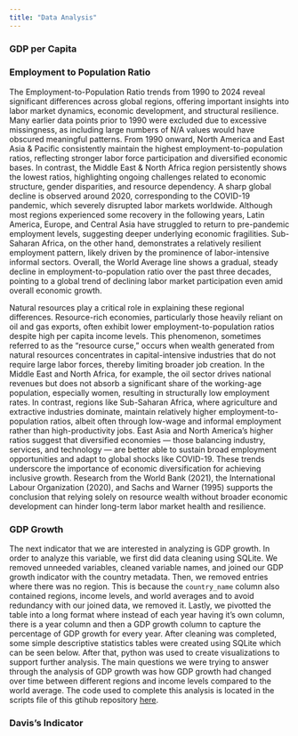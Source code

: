 ---
title: "Data Analysis"
---

### GDP per Capita

### Employment to Population Ratio

The Employment-to-Population Ratio trends from 1990 to 2024 reveal significant differences across global regions, offering important insights into labor market dynamics, economic development, and structural resilience. Many earlier data points prior to 1990 were excluded due to excessive missingness, as including large numbers of N/A values would have obscured meaningful patterns. From 1990 onward, North America and East Asia & Pacific consistently maintain the highest employment-to-population ratios, reflecting stronger labor force participation and diversified economic bases. In contrast, the Middle East & North Africa region persistently shows the lowest ratios, highlighting ongoing challenges related to economic structure, gender disparities, and resource dependency. A sharp global decline is observed around 2020, corresponding to the COVID-19 pandemic, which severely disrupted labor markets worldwide. Although most regions experienced some recovery in the following years, Latin America, Europe, and Central Asia have struggled to return to pre-pandemic employment levels, suggesting deeper underlying economic fragilities. Sub-Saharan Africa, on the other hand, demonstrates a relatively resilient employment pattern, likely driven by the prominence of labor-intensive informal sectors. Overall, the World Average line shows a gradual, steady decline in employment-to-population ratio over the past three decades, pointing to a global trend of declining labor market participation even amid overall economic growth.

Natural resources play a critical role in explaining these regional differences. Resource-rich economies, particularly those heavily reliant on oil and gas exports, often exhibit lower employment-to-population ratios despite high per capita income levels. This phenomenon, sometimes referred to as the "resource curse," occurs when wealth generated from natural resources concentrates in capital-intensive industries that do not require large labor forces, thereby limiting broader job creation. In the Middle East and North Africa, for example, the oil sector drives national revenues but does not absorb a significant share of the working-age population, especially women, resulting in structurally low employment rates. In contrast, regions like Sub-Saharan Africa, where agriculture and extractive industries dominate, maintain relatively higher employment-to-population ratios, albeit often through low-wage and informal employment rather than high-productivity jobs. East Asia and North America's higher ratios suggest that diversified economies — those balancing industry, services, and technology — are better able to sustain broad employment opportunities and adapt to global shocks like COVID-19. These trends underscore the importance of economic diversification for achieving inclusive growth. Research from the World Bank (2021), the International Labour Organization (2020), and Sachs and Warner (1995) supports the conclusion that relying solely on resource wealth without broader economic development can hinder long-term labor market health and resilience.

### GDP Growth

The next indicator that we are interested in analyzing is GDP growth. In order to analyze this variable, we first did data cleaning using SQLite. We removed unneeded variables, cleaned variable names, and joined our GDP growth indicator with the country metadata. Then, we removed entries where there was no region. This is because the `country_name` column also contained regions, income levels, and world averages and to avoid redundancy with our joined data, we removed it. Lastly, we pivotted the table into a long format where instead of each year having it's own column, there is a year column and then a GDP growth column to capture the percentage of GDP growth for every year. After cleaning was completed, some simple descriptive statistics tables were created using SQLite which can be seen below. After that, python was used to create visualizations to support further analysis. The main questions we were trying to answer through the analysis of GDP growth was how GDP growth had changed over time between different regions and income levels compared to the world average. The code used to complete this analysis is located in the scripts file of this gtihub repository [here](https://github.com/Daniel2814/qtm350_finalproj/tree/d5262c78c7946d1de2ea87f036598ffe62cc3b17/scripts).

### Davis's Indicator
